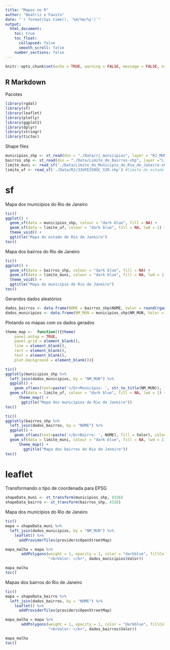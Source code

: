 ```yaml
---
title: "Mapas no R"
author: "Beatriz e Fausto"
date: "`r format(Sys.time(), '%d/%m/%y')`"
output: 
  html_document:
    toc: true
    toc_float: 
      collapsed: false
      smooth_scroll: false
    number_sections: false  
---
```


```r
knitr::opts_chunk$set(echo = TRUE, warning = FALSE, message = FALSE, error = FALSE)
```

## R Markdown

Pacotes
```r
library(rgdal)
library(sf)
library(leaflet)
library(plotly)
library(ggplot2)
library(dplyr)
library(stringr)
library(tictoc)
```


Shape files
```r
municipios_shp <- st_read(dsn = "./Data/rj_municipios", layer = "RJ_MUNICIPIOS_2017_CENSOAGRO") #municípios do estado do RJ
bairros_shp <- st_read(dsn = "./Data/Limite_de_Bairros-shp", layer ="Limite_de_Bairros")#bairros do município do RJ
limite_muni <- read_sf('./Data/Limite_do_Municipio_do_Rio_de_Janeiro-shp/Limite_do_Municipio_do_Rio_de_Janeiro-shp.shp') #limite do município do RJ
limite_uf <- read_sf('./Data/RJ/33UFE250GC_SIR.shp') #limite do estado do RJ
```

# sf

Mapa dos municípios do Rio de Janeiro
```r
tic()
ggplot() + 
  geom_sf(data = municipios_shp, colour = "dark blue", fill = NA) + 
  geom_sf(data = limite_uf, colour = "dark blue", fill = NA, lwd = 1) + 
  theme_void() +
  ggtitle("Mapa do estado do Rio de Janeiro")
toc()  
```


Mapa dos bairros do Rio de Janeiro
```r
tic()
ggplot() + 
  geom_sf(data = bairros_shp, colour = "dark blue", fill = NA) +
  geom_sf(data = limite_muni, colour = "dark blue", fill = NA, lwd = 1) +
  theme_void() +
  ggtitle("Mapa do município do Rio de Janeiro")
toc()
```



Gerandos dados aleatórios
```r
dados_bairros <- data.frame(NOME = bairros_shp$NOME, Valor = round(rgamma(dim(bairros_shp)[1], shape = 2, rate = 0.5),2))
dados_municipios <- data.frame(NM_MUN = municipios_shp$NM_MUN, Valor = round(rgamma(dim(municipios_shp)[1], shape = 7.5, rate = 1),2))
```


Plotando os mapas com os dados gerados
```r
theme_map <-  function(){theme(
    panel.ontop = TRUE,   
    panel.grid = element_blank(), 
    line = element_blank(), 
    rect = element_blank(), 
    text = element_blank(), 
    plot.background = element_blank())}
```



```r
tic()
ggplotly(municipios_shp %>% 
  left_join(dados_municipios, by = "NM_MUN") %>% 
  ggplot() +
    geom_sf(aes(text=paste('</br>Município: ', str_to_title(NM_MUN)), fill = Valor), color="dark blue", show.legend = FALSE) +
  geom_sf(data = limite_uf, colour = "dark blue", fill = NA, lwd = 1) +
      theme_map() +
       ggtitle("Mapa dos municípios do Rio de Janeiro"))
toc()
```


```r
tic()
ggplotly(bairros_shp %>%
  left_join(dados_bairros, by = "NOME") %>% 
  ggplot() + 
    geom_sf(aes(text=paste('</br>Bairro: ', NOME), fill = Valor), colour = "dark blue", show.legend = FALSE) +
  geom_sf(data = limite_muni, colour = "dark blue", fill = NA, lwd = 1) +
      theme_map() +
        ggtitle("Mapa dos bairros do Rio de Janeiro")) 
toc()
```


# leaflet


Transformando o tipo de coordenada para EPSG

```r
shapeData_muni <- st_transform(municipios_shp, 4326)
shapeData_bairro <- st_transform(bairros_shp, 4326)
```


Mapa dos municípios do Rio de Janeiro
```r
tic()
mapa = shapeData_muni %>% 
  left_join(dados_municipios, by = "NM_MUN") %>% 
    leaflet() %>% 
      addProviderTiles(providers$OpenStreetMap)

mapa_malha = mapa %>%
       addPolygons(weight = 1, opacity = 1, color = "darkblue", fillColor = "blue", label = ~str_to_title(NM_MUN), popup = paste0("<b>Cidade: </b>", str_to_title(dados_municipios$NM_MUN),"<br>",
                   "<b>Valor: </b>", dados_municipios$Valor))

mapa_malha
toc()
```

Mapas dos bairros do Rio de Janeiro

```r
tic()
mapa = shapeData_bairro %>% 
  left_join(dados_bairros, by = "NOME") %>% 
    leaflet() %>% 
      addProviderTiles(providers$OpenStreetMap)

mapa_malha = mapa %>%
       addPolygons(weight = 1, opacity = 1, color = "darkblue", fillColor = "blue", label = ~str_to_title(NOME), popup = paste0("<b>Cidade: </b>", str_to_title(dados_bairros$NOME),"<br>",
                   "<b>Valor: </b>", dados_bairros$Valor))

mapa_malha
toc()
```